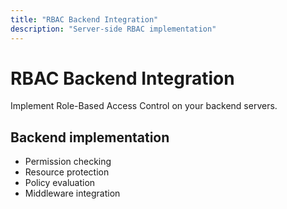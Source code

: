 ```yaml
---
title: "RBAC Backend Integration"
description: "Server-side RBAC implementation"
---
```


# RBAC Backend Integration

Implement Role-Based Access Control on your backend servers.

## Backend implementation

- Permission checking
- Resource protection
- Policy evaluation
- Middleware integration
